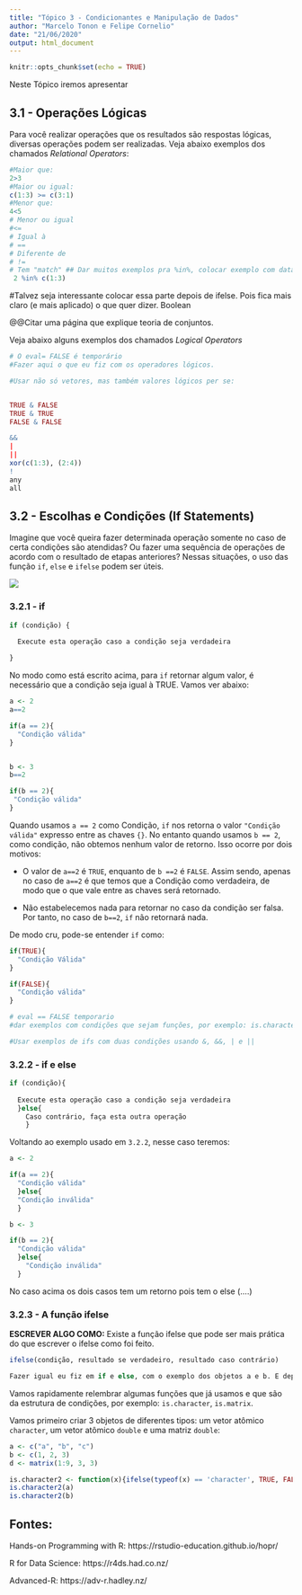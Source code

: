 ```yaml
---
title: "Tópico 3 - Condicionantes e Manipulação de Dados"
author: "Marcelo Tonon e Felipe Cornelio"
date: "21/06/2020"
output: html_document
---
```


```r
knitr::opts_chunk$set(echo = TRUE)
```

Neste Tópico iremos apresentar 

## 3.1 - Operações Lógicas

Para você realizar operações que os resultados são respostas lógicas, diversas operações podem ser realizadas. Veja abaixo exemplos dos chamados *Relational Operators*:

```r
#Maior que:
2>3
#Maior ou igual:
c(1:3) >= c(3:1)
#Menor que:
4<5
# Menor ou igual
#<=
# Igual à
# ==
# Diferente de
# !=
# Tem "match" ## Dar muitos exemplos pra %in%, colocar exemplo com data.frame
 2 %in% c(1:3)
```



#Talvez seja interessante colocar essa parte depois de ifelse. Pois fica mais claro (e mais aplicado) o que quer dizer.
Boolean


@@Citar uma página que explique teoria de conjuntos.

Veja abaixo alguns exemplos dos chamados *Logical Operators*

```r

# O eval= FALSE é temporário
#Fazer aqui o que eu fiz com os operadores lógicos.

#Usar não só vetores, mas também valores lógicos per se:


TRUE & FALSE
TRUE & TRUE
FALSE & FALSE

&&
|
||
xor(c(1:3), (2:4))
!
any
all


```


## 3.2 - Escolhas e Condições (If Statements)

Imagine que você queira fazer determinada operação somente no caso de certa condições são atendidas? Ou fazer uma sequência de operações de acordo com o resultado de etapas anteriores? Nessas situações, o uso das função `if`, `else` e `ifelse` podem ser úteis.

![](Imagem/ifelse.jpg)

### 3.2.1 - if

```r

if (condição) {
  
  Execute esta operação caso a condição seja verdadeira

}


```


No modo como está escrito acima, para `if` retornar algum valor, é necessário que a condição seja igual à TRUE. Vamos ver abaixo:

```r
a <- 2
a==2

if(a == 2){
  "Condição válida"
}


b <- 3
b==2

if(b == 2){
 "Condição válida"
}
```

Quando usamos `a == 2` como Condição, `if` nos retorna o valor `"Condição válida"` expresso entre as chaves `{}`. No entanto quando usamos `b == 2`, como condição, não obtemos nenhum valor de retorno. Isso ocorre por dois motivos:

- O valor de `a==2` é `TRUE`, enquanto de `b ==2` é `FALSE`. Assim sendo,  apenas no caso de `a==2` é que temos que a Condição como verdadeira, de modo que o que vale entre as chaves será retornado.

- Não estabelecemos nada para retornar no caso da condição ser falsa. Por tanto, no caso de `b==2`, `if` não retornará nada.

De modo cru, pode-se entender `if` como:

```r
if(TRUE){
  "Condição Válida"
}

if(FALSE){
  "Condição válida"
}
```



```r
# eval == FALSE temporario
#dar exemplos com condições que sejam funções, por exemplo: is.character(), >=, is.data.frame(), %in%.

#Usar exemplos de ifs com duas condições usando &, &&, | e ||
```




### 3.2.2 - if e else

```r

if (condição){
  
  Execute esta operação caso a condição seja verdadeira
  }else{
    Caso contrário, faça esta outra operação
    }
```

Voltando ao exemplo usado em `3.2.2`, nesse caso teremos:

```r
a <- 2

if(a == 2){
  "Condição válida"
  }else{
  "Condição inválida"  
  }

b <- 3

if(b == 2){
  "Condição válida"
  }else{
    "Condição inválida"
  }
```

No caso acima os dois casos tem um retorno pois tem o else (....)

### 3.2.3 - A função ifelse

**ESCREVER ALGO COMO:** Existe a função ifelse que pode ser mais prática do que escrever o ifelse como foi feito.

```r

ifelse(condição, resultado se verdadeiro, resultado caso contrário)

```

```r
Fazer igual eu fiz em if e else, com o exemplo dos objetos a e b. E depois fazer um caso com ifelse(TRUE, "cond val", "cond inval")
```



Vamos rapidamente relembrar algumas funções que já usamos e que são da estrutura de condições, por exemplo: `is.character`, `is.matrix`.

Vamos primeiro criar 3 objetos de diferentes tipos: um vetor atômico `character`, um vetor atômico `double` e uma matriz `double`:

```r
a <- c("a", "b", "c")
b <- c(1, 2, 3)
d <- matrix(1:9, 3, 3)
```

```r
is.character2 <- function(x){ifelse(typeof(x) == 'character', TRUE, FALSE)}
is.character2(a)
is.character2(b)

```

###


## Fontes:

Hands-on Programming with R: https://rstudio-education.github.io/hopr/

R for Data Science: https://r4ds.had.co.nz/

Advanced-R: https://adv-r.hadley.nz/

